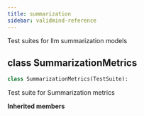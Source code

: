 ```yaml
---
title: summarization
sidebar: validmind-reference
---
```


Test suites for llm summarization models

## [class]{.muted} SummarizationMetrics

```python
class SummarizationMetrics(TestSuite):
```

Test suite for Summarization metrics

**Inherited members**
